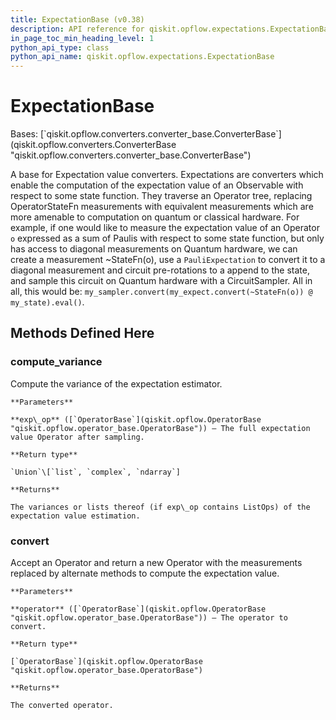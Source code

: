 ```yaml
---
title: ExpectationBase (v0.38)
description: API reference for qiskit.opflow.expectations.ExpectationBase in qiskit v0.38
in_page_toc_min_heading_level: 1
python_api_type: class
python_api_name: qiskit.opflow.expectations.ExpectationBase
---
```


# ExpectationBase

<Class id="qiskit.opflow.expectations.ExpectationBase" isDedicatedPage={true} github="https://github.com/qiskit/qiskit/tree/stable/0.21/qiskit/opflow/expectations/expectation_base.py" signature="ExpectationBase" modifiers="class">
  Bases: [`qiskit.opflow.converters.converter_base.ConverterBase`](qiskit.opflow.converters.ConverterBase "qiskit.opflow.converters.converter_base.ConverterBase")

  A base for Expectation value converters. Expectations are converters which enable the computation of the expectation value of an Observable with respect to some state function. They traverse an Operator tree, replacing OperatorStateFn measurements with equivalent measurements which are more amenable to computation on quantum or classical hardware. For example, if one would like to measure the expectation value of an Operator `o` expressed as a sum of Paulis with respect to some state function, but only has access to diagonal measurements on Quantum hardware, we can create a measurement \~StateFn(o), use a `PauliExpectation` to convert it to a diagonal measurement and circuit pre-rotations to a append to the state, and sample this circuit on Quantum hardware with a CircuitSampler. All in all, this would be: `my_sampler.convert(my_expect.convert(~StateFn(o)) @ my_state).eval()`.

  ## Methods Defined Here

  <span id="qiskit-opflow-expectations-expectationbase-compute-variance" />

  ### compute\_variance

  <Function id="qiskit.opflow.expectations.ExpectationBase.compute_variance" signature="ExpectationBase.compute_variance(exp_op)" modifiers="abstract">
    Compute the variance of the expectation estimator.

    **Parameters**

    **exp\_op** ([`OperatorBase`](qiskit.opflow.OperatorBase "qiskit.opflow.operator_base.OperatorBase")) – The full expectation value Operator after sampling.

    **Return type**

    `Union`\[`list`, `complex`, `ndarray`]

    **Returns**

    The variances or lists thereof (if exp\_op contains ListOps) of the expectation value estimation.
  </Function>

  <span id="qiskit-opflow-expectations-expectationbase-convert" />

  ### convert

  <Function id="qiskit.opflow.expectations.ExpectationBase.convert" signature="ExpectationBase.convert(operator)" modifiers="abstract">
    Accept an Operator and return a new Operator with the measurements replaced by alternate methods to compute the expectation value.

    **Parameters**

    **operator** ([`OperatorBase`](qiskit.opflow.OperatorBase "qiskit.opflow.operator_base.OperatorBase")) – The operator to convert.

    **Return type**

    [`OperatorBase`](qiskit.opflow.OperatorBase "qiskit.opflow.operator_base.OperatorBase")

    **Returns**

    The converted operator.
  </Function>
</Class>

